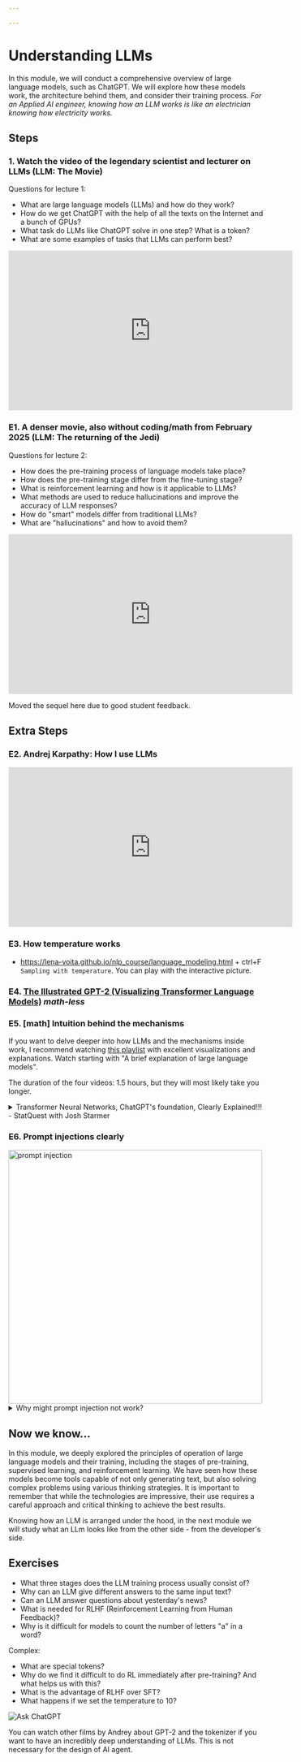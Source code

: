 ```yaml
---

---
```



# Understanding LLMs

In this module, we will conduct a comprehensive overview of large language models, such as ChatGPT. We will explore how these models work, the architecture behind them, and consider their training process.
*For an Applied AI engineer, knowing how an LLM works is like an electrician knowing how electricity works.*

## Steps

### 1. Watch the video of the legendary scientist and lecturer on LLMs (LLM: The Movie)

Questions for lecture 1:
- What are large language models (LLMs) and how do they work?
- How do we get ChatGPT with the help of all the texts on the Internet and a bunch of GPUs?
- What task do LLMs like ChatGPT solve in one step? What is a token?
- What are some examples of tasks that LLMs can perform best?

<iframe width="560" height="315" src="https://www.youtube.com/embed/zjkBMFhNj_g?si=Kxz5RkVUm9Wk1LJQ" title="YouTube video player" frameborder="0" allow="accelerometer; autoplay; clipboard-write; encrypted-media; gyroscope; picture-in-picture; web-share" referrerpolicy="strict-origin-when-cross-origin" allowfullscreen></iframe>

### E1. A denser movie, also without coding/math from February 2025 (LLM: The returning of the Jedi)

Questions for lecture 2:
- How does the pre-training process of language models take place?
- How does the pre-training stage differ from the fine-tuning stage?
- What is reinforcement learning and how is it applicable to LLMs?
- What methods are used to reduce hallucinations and improve the accuracy of LLM responses?
- How do "smart" models differ from traditional LLMs?
- What are "hallucinations" and how to avoid them?

<iframe width="560" height="315" src="https://www.youtube.com/embed/7xTGNNLPyMI?si=8kshyVoS22ZCY9Na" title="YouTube video player" frameborder="0" allow="accelerometer; autoplay; clipboard-write; encrypted-media; gyroscope; picture-in-picture; web-share" referrerpolicy="strict-origin-when-cross-origin" allowfullscreen></iframe>

Moved the sequel here due to good student feedback.

## Extra Steps

### E2. Andrej Karpathy: How I use LLMs
<iframe width="560" height="315" src="https://www.youtube.com/embed/EWvNQjAaOHw?si=hqjJsvfhscJrDo3Z" title="YouTube video player" frameborder="0" allow="accelerometer; autoplay; clipboard-write; encrypted-media; gyroscope; picture-in-picture; web-share" referrerpolicy="strict-origin-when-cross-origin" allowfullscreen></iframe>

### E3. How temperature works
- https://lena-voita.github.io/nlp_course/language_modeling.html + ctrl+F `Sampling with temperature`.
You can play with the interactive picture.

### E4. [The **Illustrated** GPT-2 (Visualizing Transformer Language Models)](https://jalammar.github.io/illustrated-gpt2/) *math-less*

### E5. [math] Intuition behind the mechanisms

If you want to delve deeper into how LLMs and the mechanisms inside work, I recommend watching [this playlist](https://youtube.com/playlist?list=PLZHQObOWTQDNU6R1_67000Dx_ZCJB-3pi&si=of9V1P2DaxOyV3zE) with excellent visualizations and explanations. Watch starting with "A brief explanation of large language models".

The duration of the four videos: 1.5 hours, but they will most likely take you longer.

<details>
<summary>Transformer Neural Networks, ChatGPT's foundation, Clearly Explained!!! - StatQuest with Josh Starmer</summary>

<iframe width="560" height="315" src="https://www.youtube.com/embed/zxQyTK8quyY?si=-niT5GogmBMl2UW3" title="YouTube video player" frameborder="0" allow="accelerometer; autoplay; clipboard-write; encrypted-media; gyroscope; picture-in-picture; web-share" referrerpolicy="strict-origin-when-cross-origin" allowfullscreen></iframe>

</details>


### E6. Prompt injections clearly

<img src={PromptInjectionEng} alt="prompt injection" width="500" />



<details>
<summary>Why might prompt injection not work?</summary>

Versions:
- industrial models try to be resistant to prompt injections
- models pay more "attention" to the system prompt than to the user prompt
- too small and stupid models may "not pay attention" to the injection

There are also industrial tools to combat prompt injections, such as their detection and blocking at various stages of the workflow.

</details>

## Now we know...

In this module, we deeply explored the principles of operation of large language models and their training, including the stages of pre-training, supervised learning, and reinforcement learning. We have seen how these models become tools capable of not only generating text, but also solving complex problems using various thinking strategies. It is important to remember that while the technologies are impressive, their use requires a careful approach and critical thinking to achieve the best results.

Knowing how an LLM is arranged under the hood, in the next module we will study what an LLm looks like from the other side - from the developer's side.

## Exercises

- What three stages does the LLM training process usually consist of?
- Why can an LLM give different answers to the same input text?
- Can an LLM answer questions about yesterday's news?
- What is needed for RLHF (Reinforcement Learning from Human Feedback)?
- Why is it difficult for models to count the number of letters "a" in a word?

Complex:
- What are special tokens?
- Why do we find it difficult to do RL immediately after pre-training? And what helps us with this?
- What is the advantage of RLHF over SFT?
- What happens if we set the temperature to 10?

![Ask ChatGPT](https://img.shields.io/badge/Ask%20ChatGPT-8A2BE2?style=for-the-badge)

You can watch other films by Andrey about GPT-2 and the tokenizer if you want to have an incredibly deep understanding of LLMs. This is not necessary for the design of AI agent.